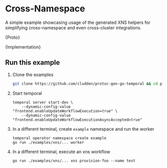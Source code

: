 

# Cross-Namespace

A simple example showcasing usage of the generated XNS helpers for simplifying cross-namespace and even cross-cluster integrations.

<CodeBlock language="protobuf" title="example.proto">{Proto}</CodeBlock>

<CodeBlock language="go" title="main.go">{Implementation}</CodeBlock>


## Run this example

1. Clone the examples
    ```sh
    git clone https://github.com/cludden/protoc-gen-go-temporal && cd protoc-gen-go-temporal
    ```
2. Start temporal
    ```shell
    temporal server start-dev \
        --dynamic-config-value "frontend.enableUpdateWorkflowExecution=true" \
        --dynamic-config-value "frontend.enableUpdateWorkflowExecutionAsyncAccepted=true"
    ```
3. In a different terminal, create `example` namespace and run the worker
    ```shell
    temporal operator namespace create example
    go run ./examples/xns/... worker
    ```
4. In a different terminal, execute an xns workflow
    ```shell
    go run ./examples/xns/... xns provision-foo --name test
    ```
